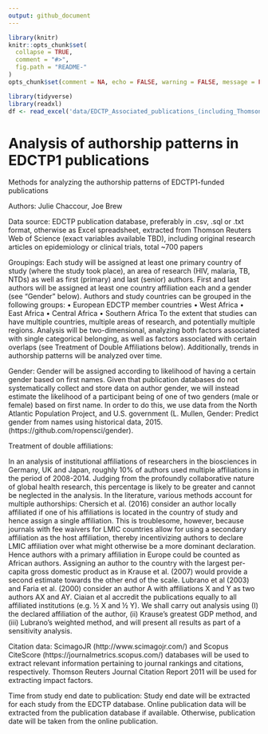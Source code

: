 ```yaml
---
output: github_document
---
```


<!-- README.md is generated from README.Rmd. Please edit that file -->

```r
library(knitr)
knitr::opts_chunk$set(
  collapse = TRUE,
  comment = "#>",
  fig.path = "README-"
)
opts_chunk$set(comment = NA, echo = FALSE, warning = FALSE, message = FALSE, error = FALSE, fig.align = 'center', fig.height = 5, fig.width = 8)
```

```r
library(tidyverse)
library(readxl)
df <- read_excel('data/EDCTP_Associated_publications_(including_Thomson_Reuters_List).xlsx')
```

# Analysis of authorship patterns in EDCTP1 publications



Methods for analyzing the authorship patterns of EDCTP1-funded publications

Authors: Julie Chaccour, Joe Brew

Data source: EDCTP publication database, preferably in .csv, .sql or .txt format, otherwise as Excel spreadsheet, extracted from Thomson Reuters Web of Science (exact variables available TBD), including original research articles on epidemiology or clinical trials, total ~700 papers

Groupings: 
Each study will be assigned at least one primary country of study (where the study took place), an area of research (HIV, malaria, TB, NTDs) as well as first (primary) and last (senior) authors. First and last authors will be assigned at least one country affiliation each and a gender (see “Gender” below). Authors and study countries can be grouped in the following groups:
    • European EDCTP member countries
    • West Africa
    • East Africa
    • Central Africa
    • Southern Africa
To the extent that studies can have multiple countries, multiple areas of research, and potentially multiple regions. Analysis will be two-dimensional, analyzing both factors associated with single categorical belonging, as well as factors associated with certain overlaps (see Treatment of Double Affiliations below). Additionally, trends in authorship patterns will be analyzed over time.

Gender: 
Gender will be assigned according to likelihood of having a certain gender based on first names. Given that publication databases do not systematically collect and store data on author gender, we will instead estimate the likelihood of a participant being of one of two genders (male or female) based on first name. In order to do this, we use data from the North Atlantic Population Project, and U.S. government (L. Mullen, Gender: Predict gender from names using historical data, 2015. (https://github.com/ropensci/gender).


Treatment of double affiliations: 

In an analysis of institutional affiliations of researchers in the biosciences in Germany, UK and Japan, roughly 10% of authors used multiple affiliations in the period of 2008-2014. Judging from the profoundly collaborative nature of global health research, this percentage is likely to be greater and cannot be neglected in the analysis.
In the literature, various methods account for multiple authorships: Chersich et al. (2016) consider an author locally affiliated if one of his affiliations is located in the country of study and hence assign a single affiliation. This is troublesome, however, because journals with fee waivers for LMIC countries allow for using a secondary affiliation as the host affiliation, thereby incentivizing authors to declare LMIC affiliation over what might otherwise be a more dominant declaration. Hence authors with a primary affiliation in Europe could be counted as African authors. Assigning an author to the country with the largest per-capita gross domestic product as in Krause et al. (2007) would provide a second estimate towards the other end of the scale.
Lubrano et al (2003) and Faria et al. (2000) consider an author A with affiliations X and Y as two authors AX and AY. Ciaian et al accredit the publications equally to all affiliated institutions (e.g. ½ X and ½ Y). We shall carry out analysis using (I) the declared affiliation of the author, (ii) Krause’s greatest GDP method, and (iii) Lubrano’s weighted method, and will present all results as part of a  sensitivity analysis. 

Citation data: 	ScimagoJR (http://www.scimagojr.com/) and Scopus CiteScore (https://journalmetrics.scopus.com/) databases will be used to extract relevant information pertaining to journal rankings and citations, respectively.  Thomson Reuters Journal Citation Report 2011 will be used for extracting impact factors.

Time from study end date to publication: Study end date will be extracted for each study from the EDCTP database. Online publication data will be extracted from the publication database if available. Otherwise, publication date will be taken from the online publication.
